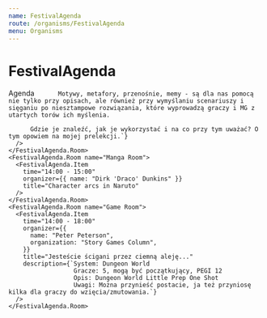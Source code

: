 ```yaml
---
name: FestivalAgenda
route: /organisms/FestivalAgenda
menu: Organisms
---
```




# FestivalAgenda

<Playground>
  <Heading>Agenda</Heading>
  <FestivalAgenda id="agenda" sx={{ my: 4 }}>
    <FestivalAgenda.Room name="RPG Room">
      <FestivalAgenda.Item
        time="14:00 - 15:00"
        organizer={{ name: "Paul Kubrick" }}
        title="Agenda & Principles in PbtA Games"
        description={`Apocalypse World szturmem wbił się na arenę niezależnych gier RPG prezentując nowe podejście do grania narracyjnego. Od tego czasu powstało wiele gier bazując na jego podstawowych założeniach. Przyjrzymy się zasadom dla Mistrza Ceremonii z najbardziej popularnych gier na licencji Apocalypse World.`}
      />
      <FestivalAgenda.Item
        time="15:00 - 16:00"
        organizer={{ name: "Dirk 'Draco' Dunkins" }}
        title="Mechs vs Kaiju, a new setting for FATE Core"
      />
      <FestivalAgenda.Item time="16:00 - 17:30" title="Networking Break" />
      <FestivalAgenda.Item
        time="17:30 - 18:30"
        organizer={{ name: "John Radovit", organization: "Chapterhouse" }}
        title="Popkulturowe motywy na sesjach RPG"
        description={`
          "Gość wygląda na staromodnego, ale trochę diabolicznego, gentlemana - trochę jak mix Bonda i Draculi" - taki opis może na sesji zdziałać dużo więcej niż długie rozwodzenie się nad szczegółami stroju czy cechami twarzy NPC. Dlatego szukając kompromisu między byciem wyczerpująco zrozumiałym a płynnością sesji warto sięgnąć po utarte motywy, które każdemu kojarzą się z tym samym.
          
          Motywy, metafory, przenośnie, memy - są dla nas pomocą nie tylko przy opisach, ale również przy wymyślaniu scenariuszy i sięganiu po niesztampowe rozwiązania, które wyprowadzą graczy i MG z utartych torów ich myślenia.
          
          Gdzie je znaleźć, jak je wykorzystać i na co przy tym uważać? O tym opowiem na mojej prelekcji.`}
      />
    </FestivalAgenda.Room>
    <FestivalAgenda.Room name="Manga Room">
      <FestivalAgenda.Item
        time="14:00 - 15:00"
        organizer={{ name: "Dirk 'Draco' Dunkins" }}
        title="Character arcs in Naruto"
      />
    </FestivalAgenda.Room>
    <FestivalAgenda.Room name="Game Room">
      <FestivalAgenda.Item
        time="14:00 - 18:00"
        organizer={{
          name: "Peter Peterson",
          organization: "Story Games Column",
        }}
        title="Jesteście ścigani przez ciemną aleję..."
        description={`System: Dungeon World
                      Gracze: 5, mogą być początkujący, PEGI 12
                      Opis: Dungeon World Little Prep One Shot
                      Uwagi: Można przynieść postacie, ja też przyniosę kilka dla graczy do wzięcia/zmutowania.`}
      />
    </FestivalAgenda.Room>
  </FestivalAgenda>
</Playground>
